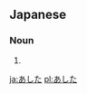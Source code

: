 == Japanese ==
===Noun===
{{ja-noun|h|rom=ashita}}

# {{japdef|明日|[[tomorrow]]}}
[[ja:あした]]
[[pl:あした]]
